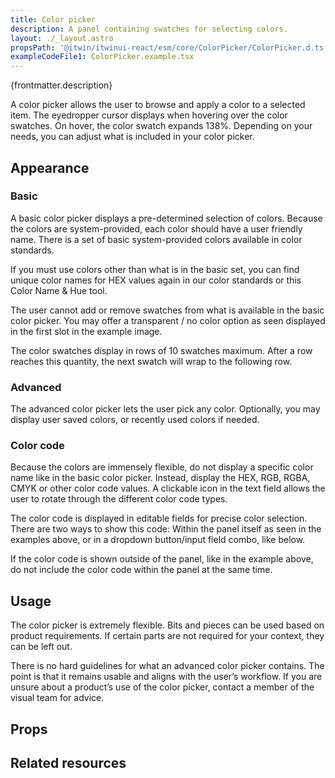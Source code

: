 ```yaml
---
title: Color picker
description: A panel containing swatches for selecting colors.
layout: ./_layout.astro
propsPath: '@itwin/itwinui-react/esm/core/ColorPicker/ColorPicker.d.ts'
exampleCodeFile1: ColorPicker.example.tsx
---
```



<p>{frontmatter.description}</p>

<LiveExample src={frontmatter.exampleCodeFile1} />

A color picker allows the user to browse and apply a color to a selected item. The eyedropper cursor displays when hovering over the color swatches. On hover, the color swatch expands 138%. Depending on your needs, you can adjust what is included in your color picker.

## Appearance

### Basic

A basic color picker displays a pre-determined selection of colors. Because the colors are system-provided, each color should have a user friendly name. There is a set of basic system-provided colors available in color standards.

If you must use colors other than what is in the basic set, you can find unique color names for HEX values again in our color standards or this Color Name & Hue tool.

The user cannot add or remove swatches from what is available in the basic color picker. You may offer a transparent / no color option as seen displayed in the first slot in the example image.

The color swatches display in rows of 10 swatches maximum. After a row reaches this quantity, the next swatch will wrap to the following row.

### Advanced

The advanced color picker lets the user pick any color. Optionally, you may display user saved colors, or recently used colors if needed.

### Color code

Because the colors are immensely flexible, do not display a specific color name like in the basic color picker. Instead, display the HEX, RGB, RGBA, CMYK or other color code values. A clickable icon in the text field allows the user to rotate through the different color code types.

The color code is displayed in editable fields for precise color selection. There are two ways to show this code: Within the panel itself as seen in the examples above, or in a dropdown button/input field combo, like below.

If the color code is shown outside of the panel, like in the example above, do not include the color code within the panel at the same time.

## Usage

The color picker is extremely flexible. Bits and pieces can be used based on product requirements. If certain parts are not required for your context, they can be left out.

There is no hard guidelines for what an advanced color picker contains. The point is that it remains usable and aligns with the user’s workflow. If you are unsure about a product’s use of the color picker, contact a member of the visual team for advice.

## Props

<PropsTable path={frontmatter.propsPath} />

## Related resources
